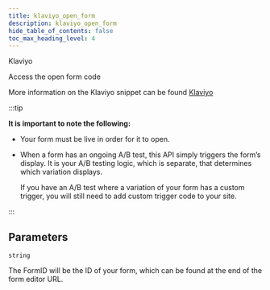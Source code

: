 ```yaml
---
title: klaviyo_open_form
description: klaviyo_open_form
hide_table_of_contents: false
toc_max_heading_level: 4
---
```


<FlexLayout>
  <NpmLink name="klaviyo" noMarginBottom />
  <Platform>Klaviyo</Platform>
</FlexLayout>

Access the open form code

More information on the Klaviyo snippet can be found [Klaviyo](https://developers.klaviyo.com/en/docs/how_to_custom_trigger_a_popup_or_flyout_form#customize-the-open-form-code)

:::tip

**It is important to note the following:**

- Your form must be live in order for it to open.

- When a form has an ongoing A/B test, this API simply triggers the form’s display. It is your A/B testing logic, which is separate, that determines which variation displays.

  If you have an A/B test where a variation of your form has a custom trigger, you will still need to add custom trigger code to your site.

:::

## Parameters

<Property /> `string`

The FormID will be the ID of your form, which can be found at the end of the form editor URL.
